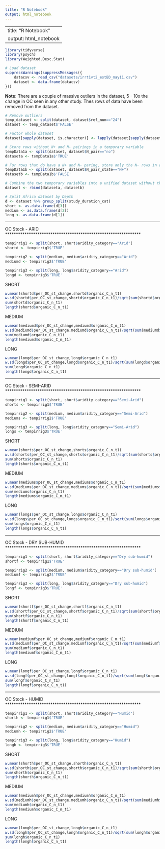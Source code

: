 ```yaml
---
title: "R Notebook"
output: html_notebook
---
```


---
title: "R Notebook"
output: html_notebook
---

```r
library(tidyverse)
library(psych)
library(Weighted.Desc.Stat)
```

```r
# Load dataset
suppressWarnings(suppressMessages({
    datacsv <- read_csv("datasets/irrt1vt2_estBD_may11.csv")
    dataset <- data.frame(datacsv)
}))
```

<b>Note:</b> There are a couple of massive outliers in the dataset, 5 - 10x the change in OC seen in any other study.  Thes rows of data have been removed from the dataset.

```r
# Remove outliers
temp_dataset <- split(dataset, dataset$ref_num=="24")
dataset <- temp_dataset$'FALSE'
```

```r
# Factor whole dataset
dataset[sapply(dataset, is.character)] <- lapply(dataset[sapply(dataset, is.character)], as.factor)

# Store rows without N+ and N- pairings in a temporary variable
tempData1a <- split(dataset, dataset$N_pair=="no")
dataseta <- tempData1a$'TRUE'

# For rows that do have a N+ and N- paring, store only the N- rows in a temporary variable
tempData1b <- split(dataset, dataset$N_pair_state=="N+")
datasetb <- tempData1b$'FALSE'

# Combine the two temporary variables into a unified dataset without the N+ treatments where such pairings exist in the dataset
dataset <- rbind(dataseta, datasetb)

# Split Africa dataset by Depth
d <- dataset %>% group_split(study_duration_cat)
short <- as.data.frame(d[3])
medium <- as.data.frame(d[2])
long <- as.data.frame(d[1])
```



***************************************************************
OC Stock - ARID
***************************************************************

```r
tempirrig1 <- split(short, short$aridity_category=="Arid")
shortd <- tempirrig1$'TRUE'

tempirrig2 <- split(medium, medium$aridity_category=="Arid")
mediumd <- tempirrig2$'TRUE'

tempirrig3 <- split(long, long$aridity_category=="Arid")
longd <- tempirrig3$'TRUE'
```

SHORT
```r
w.mean(shortd$per_OC_st_change,shortd$organic_C_n_t1)
w.sd(shortd$per_OC_st_change,shortd$organic_C_n_t1)/sqrt(sum(shortd$organic_C_n_t1))
sum(shortd$organic_C_n_t1)
length(shortd$organic_C_n_t1)
```

MEDIUM
```r
w.mean(mediumd$per_OC_st_change,mediumd$organic_C_n_t1)
w.sd(mediumd$per_OC_st_change,mediumd$organic_C_n_t1)/sqrt(sum(mediumd$organic_C_n_t1))
sum(mediumd$organic_C_n_t1)
length(mediumd$organic_C_n_t1)
```

LONG
```r
w.mean(longd$per_OC_st_change,longd$organic_C_n_t1)
w.sd(longd$per_OC_st_change,longd$organic_C_n_t1)/sqrt(sum(longd$organic_C_n_t1))
sum(longd$organic_C_n_t1)
length(longd$organic_C_n_t1)
```


***************************************************************
OC Stock - SEMI-ARID
***************************************************************

```r
tempirrig1 <- split(short, short$aridity_category=="Semi-Arid")
shorts <- tempirrig1$'TRUE'

tempirrig2 <- split(medium, medium$aridity_category=="Semi-Arid")
mediums <- tempirrig2$'TRUE'

tempirrig3 <- split(long, long$aridity_category=="Semi-Arid")
longs <- tempirrig3$'TRUE'
```

SHORT
```r
w.mean(shorts$per_OC_st_change,shorts$organic_C_n_t1)
w.sd(shorts$per_OC_st_change,shorts$organic_C_n_t1)/sqrt(sum(shorts$organic_C_n_t1))
sum(shorts$organic_C_n_t1)
length(shorts$organic_C_n_t1)
```

MEDIUM
```r
w.mean(mediums$per_OC_st_change,mediums$organic_C_n_t1)
w.sd(mediums$per_OC_st_change,mediums$organic_C_n_t1)/sqrt(sum(mediums$organic_C_n_t1))
sum(mediums$organic_C_n_t1)
length(mediums$organic_C_n_t1)
```

LONG
```r
w.mean(longs$per_OC_st_change,longs$organic_C_n_t1)
w.sd(longs$per_OC_st_change,longs$organic_C_n_t1)/sqrt(sum(longs$organic_C_n_t1))
sum(longs$organic_C_n_t1)
length(longs$organic_C_n_t1)
```


***************************************************************
OC Stock - DRY SUB-HUMID
***************************************************************

```r
tempirrig1 <- split(short, short$aridity_category=="Dry sub-humid")
shortf <- tempirrig1$'TRUE'

tempirrig2 <- split(medium, medium$aridity_category=="Dry sub-humid")
mediumf <- tempirrig2$'TRUE'

tempirrig3 <- split(long, long$aridity_category=="Dry sub-humid")
longf <- tempirrig3$'TRUE'
```

SHORT
```r
w.mean(shortf$per_OC_st_change,shortf$organic_C_n_t1)
w.sd(shortf$per_OC_st_change,shortf$organic_C_n_t1)/sqrt(sum(shortf$organic_C_n_t1))
sum(shortf$organic_C_n_t1)
length(shortf$organic_C_n_t1)
```

MEDIUM
```r
w.mean(mediumf$per_OC_st_change,mediumf$organic_C_n_t1)
w.sd(mediumf$per_OC_st_change,mediumf$organic_C_n_t1)/sqrt(sum(mediumf$organic_C_n_t1))
sum(mediumf$organic_C_n_t1)
length(mediumf$organic_C_n_t1)
```

LONG
```r
w.mean(longf$per_OC_st_change,longf$organic_C_n_t1)
w.sd(longf$per_OC_st_change,longf$organic_C_n_t1)/sqrt(sum(longf$organic_C_n_t1))
sum(longf$organic_C_n_t1)
length(longf$organic_C_n_t1)
```


***************************************************************
OC Stock - HUMID
***************************************************************

```r
tempirrig1 <- split(short, short$aridity_category=="Humid")
shorth <- tempirrig1$'TRUE'

tempirrig2 <- split(medium, medium$aridity_category=="Humid")
mediumh <- tempirrig2$'TRUE'

tempirrig3 <- split(long, long$aridity_category=="Humid")
longh <- tempirrig3$'TRUE'
```

SHORT
```r
w.mean(shorth$per_OC_st_change,shorth$organic_C_n_t1)
w.sd(shorth$per_OC_st_change,shorth$organic_C_n_t1)/sqrt(sum(shorth$organic_C_n_t1))
sum(shorth$organic_C_n_t1)
length(shorth$organic_C_n_t1)
```

MEDIUM
```r
w.mean(mediumh$per_OC_st_change,mediumh$organic_C_n_t1)
w.sd(mediumh$per_OC_st_change,mediumh$organic_C_n_t1)/sqrt(sum(mediumh$organic_C_n_t1))
sum(mediumh$organic_C_n_t1)
length(mediumh$organic_C_n_t1)
```

LONG
```r
w.mean(longh$per_OC_st_change,longh$organic_C_n_t1)
w.sd(longh$per_OC_st_change,longh$organic_C_n_t1)/sqrt(sum(longh$organic_C_n_t1))
sum(longh$organic_C_n_t1)
length(longh$organic_C_n_t1)
```
